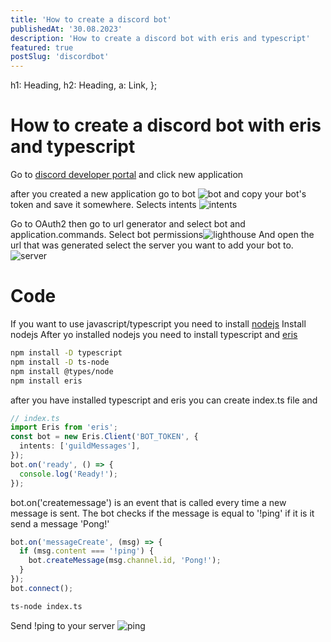 ```yaml
---
title: 'How to create a discord bot'
publishedAt: '30.08.2023'
description: 'How to create a discord bot with eris and typescript'
featured: true
postSlug: 'discordbot'
---
```


  h1: Heading,
  h2: Heading,
  a: Link,
};

<GoBack />

# How to create a discord bot with eris and typescript

Go to [discord developer portal](https://discord.com/developers/applications)
and click new application

after you created a new application go to bot ![bot](/images/discord/bot.png)
and copy your bot's token and save it somewhere. Selects intents
![intents](/images/discord/intents.png)

Go to OAuth2 then go to url generator and select bot and application.commands.
Select bot permissions![lighthouse](/images/discord/url.png) And open the url
that was generated select the server you want to add your bot to.
![server](/images/discord/server.png)

# Code

If you want to use javascript/typescript you need to install
[nodejs](https://nodejs.org/en) Install nodejs After yo installed nodejs you
need to install typescript and [eris](https://abal.moe/Eris/)

```bash
npm install -D typescript
npm install -D ts-node
npm install @types/node
npm install eris
```

after you have installed typescript and eris you can create index.ts file and

```typescript
// index.ts
import Eris from 'eris';
const bot = new Eris.Client('BOT_TOKEN', {
  intents: ['guildMessages'],
});
bot.on('ready', () => {
  console.log('Ready!');
});
```

bot.on('createmessage') is an event that is called every time a new message is
sent. The bot checks if the message is equal to '!ping' if it is it send a
message 'Pong!'

```typescript
bot.on('messageCreate', (msg) => {
  if (msg.content === '!ping') {
    bot.createMessage(msg.channel.id, 'Pong!');
  }
});
bot.connect();
```

```bash
ts-node index.ts
```

Send !ping to your server ![ping](/images/discord/ping.png)
